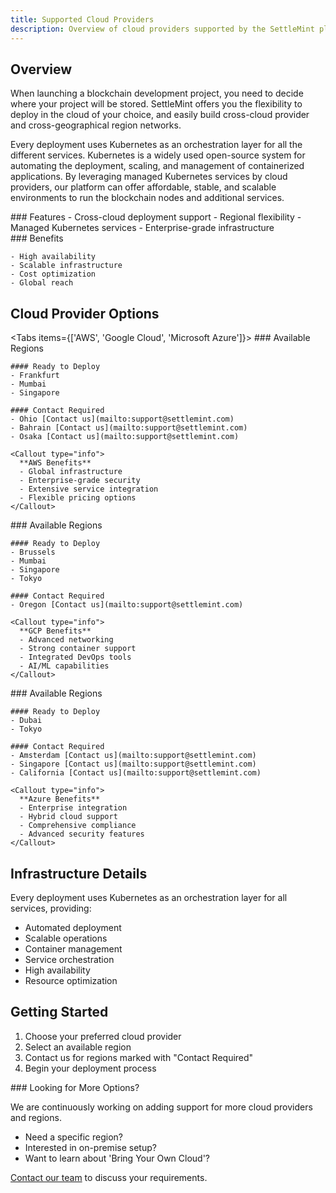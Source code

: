 ```yaml
---
title: Supported Cloud Providers
description: Overview of cloud providers supported by the SettleMint platform
---
```



## Overview

When launching a blockchain development project, you need to decide where your project will be stored. SettleMint offers you the flexibility to deploy in the cloud of your choice, and easily build cross-cloud provider and cross-geographical region networks.

Every deployment uses Kubernetes as an orchestration layer for all the different services. Kubernetes is a widely used open-source system for automating the deployment, scaling, and management of containerized applications. By leveraging managed Kubernetes services by cloud providers, our platform can offer affordable, stable, and scalable environments to run the blockchain nodes and additional services.
 
<div className="grid grid-cols-1 md:grid-cols-2 gap-6 mb-8">
  <div>
    ### Features
    - Cross-cloud deployment support
    - Regional flexibility
    - Managed Kubernetes services
    - Enterprise-grade infrastructure
  </div>

  <div>
    ### Benefits

    - High availability
    - Scalable infrastructure
    - Cost optimization
    - Global reach
  </div>
</div>

## Cloud Provider Options

<Tabs items={['AWS', 'Google Cloud', 'Microsoft Azure']}>
  <Tab value="AWS">
    ### Available Regions

    #### Ready to Deploy
    - Frankfurt
    - Mumbai
    - Singapore

    #### Contact Required
    - Ohio [Contact us](mailto:support@settlemint.com)
    - Bahrain [Contact us](mailto:support@settlemint.com)
    - Osaka [Contact us](mailto:support@settlemint.com)

    <Callout type="info">
      **AWS Benefits**
      - Global infrastructure
      - Enterprise-grade security
      - Extensive service integration
      - Flexible pricing options
    </Callout>
  </Tab>

  <Tab value="Google Cloud">
    ### Available Regions

    #### Ready to Deploy
    - Brussels
    - Mumbai
    - Singapore
    - Tokyo

    #### Contact Required
    - Oregon [Contact us](mailto:support@settlemint.com)

    <Callout type="info">
      **GCP Benefits**
      - Advanced networking
      - Strong container support
      - Integrated DevOps tools
      - AI/ML capabilities
    </Callout>
  </Tab>

  <Tab value="Microsoft Azure">
    ### Available Regions

    #### Ready to Deploy
    - Dubai
    - Tokyo

    #### Contact Required
    - Amsterdam [Contact us](mailto:support@settlemint.com)
    - Singapore [Contact us](mailto:support@settlemint.com)
    - California [Contact us](mailto:support@settlemint.com)

    <Callout type="info">
      **Azure Benefits**
      - Enterprise integration
      - Hybrid cloud support
      - Comprehensive compliance
      - Advanced security features
    </Callout>
  </Tab>
</Tabs>

## Infrastructure Details

Every deployment uses Kubernetes as an orchestration layer for all services, providing:

- Automated deployment
- Scalable operations
- Container management
- Service orchestration
- High availability
- Resource optimization

## Getting Started

1. Choose your preferred cloud provider
2. Select an available region
3. Contact us for regions marked with "Contact Required"
4. Begin your deployment process

<Callout>
### Looking for More Options?

We are continuously working on adding support for more cloud providers and regions. 

- Need a specific region? 
- Interested in on-premise setup?
- Want to learn about 'Bring Your Own Cloud'?

[Contact our team](mailto:support@settlemint.com) to discuss your requirements.
</Callout>
